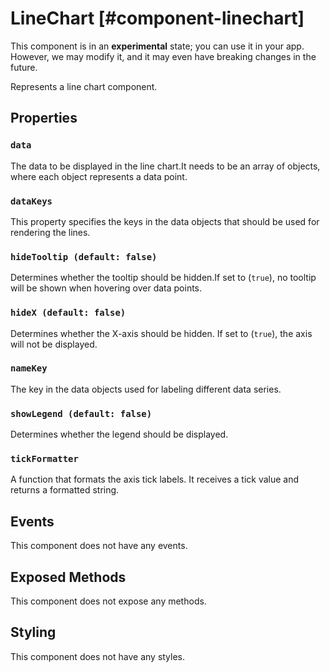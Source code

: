 
# LineChart [#component-linechart]

<Callout type="warning" emoji="📔">This component is in an **experimental** state; you can use it in your app. However, we may modify it, and it may even have breaking changes in the future.</Callout>

Represents a line chart component.

## Properties

### `data`

The data to be displayed in the line chart.It needs to be an array of objects, where each object represents a data point.

### `dataKeys`

This property specifies the keys in the data objects that should be used for rendering the lines.

### `hideTooltip (default: false)`

Determines whether the tooltip should be hidden.If set to (`true`), no tooltip will be shown when hovering over data points.

### `hideX (default: false)`

Determines whether the X-axis should be hidden. If set to (`true`), the axis will not be displayed.

### `nameKey`

The key in the data objects used for labeling different data series.

### `showLegend (default: false)`

Determines whether the legend should be displayed.

### `tickFormatter`

A function that formats the axis tick labels. It receives a tick value and returns a formatted string.

## Events

This component does not have any events.

## Exposed Methods

This component does not expose any methods.

## Styling

This component does not have any styles.

